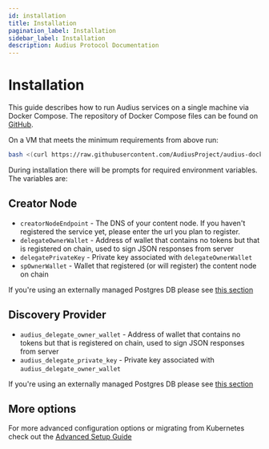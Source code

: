 ```yaml
---
id: installation
title: Installation
pagination_label: Installation
sidebar_label: Installation
description: Audius Protocol Documentation
---
```


# Installation

This guide describes how to run Audius services on a single machine via Docker Compose. The
repository of Docker Compose files can be found on
[GitHub](https://github.com/AudiusProject/audius-docker-compose).

On a VM that meets the minimum requirements from above run:

```bash
bash <(curl https://raw.githubusercontent.com/AudiusProject/audius-docker-compose/main/install.sh)
```

During installation there will be prompts for required environment variables. The variables are:

## Creator Node

- `creatorNodeEndpoint` - The DNS of your content node. If you haven't registered the service yet,
  please enter the url you plan to register.
- `delegateOwnerWallet` - Address of wallet that contains no tokens but that is registered on chain,
  used to sign JSON responses from server
- `delegatePrivateKey` - Private key associated with `delegateOwnerWallet`
- `spOwnerWallet` - Wallet that registered (or will register) the content node on chain

If you're using an externally managed Postgres DB please see
[this section](/token/running-a-node/setup/advanced#external-discovery-provider-postgres-instance)

## Discovery Provider

- `audius_delegate_owner_wallet` - Address of wallet that contains no tokens but that is registered
  on chain, used to sign JSON responses from server
- `audius_delegate_private_key` - Private key associated with `audius_delegate_owner_wallet`

If you're using an externally managed Postgres DB please see
[this section](/token/running-a-node/setup/advanced#external-discovery-provider-postgres-instance)

## More options

For more advanced configuration options or migrating from Kubernetes check out the
[Advanced Setup Guide](/token/running-a-node/setup/advanced)
